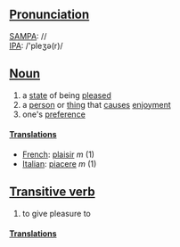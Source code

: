 ==[[Pronunciation]]==
[[SAMPA]]: // <br>
[[IPA]]: /'pleʒə(r)/

==[[Noun]]==
# a [[state]] of being [[please]]d
# a [[person]] or [[thing]] that [[cause]]s [[enjoyment]]
# one's [[preference]]

====[[Translation]]s====

*[[French]]: [[plaisir]] ''m'' (1)
*[[Italian]]: [[piacere]] ''m'' (1)

==[[Transitive verb]]==

# to give pleasure to

====[[Translation]]s====